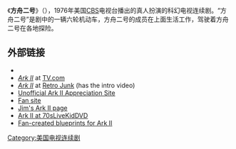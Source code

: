 《'''方舟二号'''》（{{lang|en|Ark II}}），1976年美国[[CBS|CBS]]电视台播出的真人扮演的科幻电视连续剧。“方舟二号”是剧中的一辆六轮机动车，方舟二号的成员在上面生活工作，驾驶着方舟二号在各地探险。


==外部链接==
* {{imdb title|title=Ark II|id=0127989}}
* [http://www.tv.com/ark-ii/show/1906/summary.html?q=ark+ii ''Ark II''] at [[TV.com|TV.com]]
* [http://www.retrojunk.com/details_tvshows/644-ark-ii/ ''Ark II''] {{Wayback|url=http://www.retrojunk.com/details_tvshows/644-ark-ii/ |date=20120218132834 }} at [[Retro_Junk|Retro Junk]] (has the intro video)
* [http://www.angelfire.com/tv2/ark2/home.html  Unofficial Ark II Appreciation Site] {{Wayback|url=http://www.angelfire.com/tv2/ark2/home.html |date=20210126111613 }}
* [https://web.archive.org/web/20070203211508/http://cylon.org/tv/ark2-intro-01.html Fan site]
* [https://web.archive.org/web/20041025062811/http://www.geocities.com/sshumsuper7fan78/JimsArkII.htm Jim's Ark II page]
* [http://www.70slivekidvid.com/ark.htm Ark II at 70sLiveKidDVD] {{Wayback|url=http://www.70slivekidvid.com/ark.htm |date=20210125212120 }}
* [http://www.angelfire.com/tv2/ark2/blueprints.html Fan-created blueprints for Ark II] {{Wayback|url=http://www.angelfire.com/tv2/ark2/blueprints.html |date=20210125130520 }}


[[Category:美国电视连续剧|Category:美国电视连续剧]]